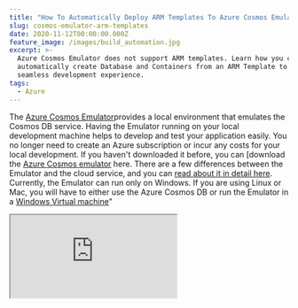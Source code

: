 ```yaml
---
title: "How To Automatically Deploy ARM Templates To Azure Cosmos Emulator"
slug: cosmos-emulator-arm-templates
date: 2020-11-12T00:00:00.000Z
feature_image: /images/build_automation.jpg
excerpt: >-
  Azure Cosmos Emulator does not support ARM templates. Learn how you can
  automatically create Database and Containers from an ARM Template to support a
  seamless development experience.
tags:
  - Azure
---
```

The [Azure Cosmos Emulator](https://docs.microsoft.com/en-us/azure/cosmos-db/local-emulator?tabs=cli%2Cssl-netstd21&WT.mc_id=AZ-MVP-5003875)provides a local environment that emulates the Cosmos DB service. Having the Emulator running on your local development machine helps to develop and test your application easily. You no longer need to create an Azure subscription or incur any costs for your local development. If you haven't downloaded it before, you can \[download the [Azure Cosmos emulator](https://docs.microsoft.com/en-us/azure/cosmos-db/local-emulator?tabs=cli%2Cssl-netstd21#download-the-emulator&WT.mc_id=AZ-MVP-5003875) here. There are a few differences between the Emulator and the cloud service, and you can [read about it in detail here](https://docs.microsoft.com/en-us/azure/cosmos-db/local-emulator?tabs=cli%2Cssl-netstd21#differences-between-the-emulator-and-the-cloud-service&WT.mc_id=AZ-MVP-5003875). Currently, the Emulator can run only on Windows. If you are using Linux or Mac, you will have to either use the Azure Cosmos DB or run the Emulator in a [Windows Virtual machine](https://docs.microsoft.com/en-us/azure/cosmos-db/local-emulator?tabs=cli%2Cssl-netstd21#run-on-linux-macos&WT.mc_id=AZ-MVP-5003875)"

<iframe src="https://www.youtube.com/embed/p_vySBLni00" />

## ARM Templates and Multiple Containers

I showed you [how to set up Azure ARM templates to deploy Cosmos DB](/blog/cosmos-arm-template/) in an earlier post.

> ARM Template is a JSON file that defines infrastructure using a declarative syntax and helps automate creating Azure resources.

Using the template, we were able to add containers to the Cosmos DB throughout the application development lifecycle. Every time we needed a new Container for the application, we add it to the ARM template parameter file, specifying the container name and the partition key (and any other properties if need be, by extending the template). Deploying the template will automatically add the new Containers to the Azure Cosmos DB instance.

<BlogLink
  href="/blog/cosmos-arm-template"
  title="How To Create An ARM Template For Cosmos DB"
  description="Learn how to create an ARM template to deploy Azure Cosmos DB with dynamic containers. With this template you can keep adding containers as you build the application."
  authorImage="/images/favicon.ico"
  authorName="Rahul Nath"
  authorTitle="Rahul Pulikkot Nath"
  featureImage="/images/arm_template.png"
/>

The above works well when working with Cosmos DB on Azure!

But wait.

## Cosmos Emulator and ARM Templates

Azure Cosmos Emulator [does not support ARM templates.](https://feedback.azure.com/forums/263030-azure-cosmos-db/suggestions/39781150-allow-databases-containers-to-be-created-in-the) At least not using the existing PowerShell or azure CLI or any of the other ways you can run an ARM template.

> Having to create the Containers on the Cosmos Emulator manually leaves a broken development experience.

Every time I need a new Cosmos Container for the application, I need to

-   Create it manually in my local Emulator
-   Add the container name and partition key to the ARM template

A new starter to the team has to create the Database and all the Containers manually looking at the ARM template.

### Custom Library To Setup Cosmos Emulator

The Azure Cosmos Emulator allows programmatically creating Containers and Databases.

_To me, the ideal development experience would be if I had to specify a new container only once, preferably in the ARM template parameters file; and it would automatically create the Containers in the local Emulator as well, the next time I build the application._

Let’s see how we can achieve this.

To start with, let’s create a new DOT NET Console application. We will use this application to setup Cosmos Emulator from the ARM template.

The application uses the below NuGet packages to access the configuration file and interact with the Cosmos Emulator.

```powershell

Install-Package Azure.Cosmos -Version 4.0.0-preview3

Install-Package Microsoft.Extensions.Configuration

Install-Package Microsoft.Extensions.Configuration.Json

Install-Package Microsoft.Extensions.Configuration.Binder

```

Below is the [gist of the application](https://github.com/rahulpnath/Blog/blob/master/CosmosEmulator/src/CosmosEmulator.ArmTemplate/Program.cs)

-   It reads the Containers parameters from the [ARM template parameter file](https://github.com/rahulpnath/Blog/blob/master/CosmosEmulator/deploy/azuredeploy.parameters.json)
-   Reads the Cosmos Configuration from the [config file](https://github.com/rahulpnath/Blog/blob/master/CosmosEmulator/src/CosmosEmulator.ArmTemplate/appsettings.json) (expects a specific format for the configuration, which you can change to match your needs)
-   Uses the `CosmosClient` to create the Database (if not exists) and the Containers from the ARM template file by specifying the name and partition key (if you need more properties, you can add that to the ARM template parameters and extend the code.)

```csharp
static async Task Main(string[] args)
{
    // Get all Containers defined in ARM Template
    var containers = await GetContainersFromTemplate(@"deploy\azuredeploy.parameters.json");

    // Connect to local cosmos emulator from the configuration and create database
    var cosmosConfig = GetCosmosConfig();
    var cosmosClient = new CosmosClient(
        cosmosConfig.EndpointUrl,
        cosmosConfig.PrimaryKey,
        new CosmosClientOptions());
    await cosmosClient.CreateDatabaseIfNotExistsAsync(cosmosConfig.DatabaseName);
    var database = cosmosClient.GetDatabase(cosmosConfig.DatabaseName);
    foreach (var container in containers)
        await database.CreateContainerIfNotExistsAsync(container.Name, container.PartitionKey);
}

```

The application required access to the ARM template parameter file `azuredeploy.parameters.json`.

The ARM template and the parameter file is under a folder named `deploy` under the source folder. I like to keep them separate from the source code.

To make sure the application has access to the ARM parameter file, I have added the file as a Link. Below I have added both the ARM template file (`azuredeploy.json`) and the Parameters file (`azuredeploy.parameters.json`).

However, we need only the parameters file, which has `CopyToOutputDirectory` enabled.

```xml
<ItemGroup>
    <Content Include="..\..\deploy\azuredeploy.json">
        <Link>deploy\azuredeploy.json</Link>
    </Content>
    <Content Include="..\..\deploy\azuredeploy.parameters.json">
        <Link>deploy\azuredeploy.parameters.json</Link>
        <CopyToOutputDirectory>PreserveNewest</CopyToOutputDirectory>
    </Content>
</ItemGroup>

```

It looks like below in Visual Studio Solution Explorer (Note the file icon is different, indicating it is a linked file).

![Linked ARM Template files in Visual Studio Solution Explorer](/images/cosmos_emulator_linked_files.jpg)

The `appsettings.json` has the below configuration for Cosmos Emulator. The Emulator supports a [single fixed account and a well-known authentication key as it's primary key.](https://docs.microsoft.com/bs-latn-ba/Azure/cosmos-db/local-emulator?tabs=cli%2Cssl-netstd21&WT.mc_id=AZ-MVP-5003875#authenticate-requests). By default, it runs on `localhost:8081`

```json
{
  "Cosmos": {
    "EndpointUrl": "https://localhost:8081",
    "PrimaryKey": "C2y6yDjf5/R+ob0N8A7Cgv30VRDJIWEHLM+4QDU5DE2nQ9nDuVTqobD4b8mGGyPMbIZnqyMsEcaGQy67XIw/Jw==",
    "DatabaseName": "MyDatabase"
  }
}

```

If your application uses a different style configuration, update the `GetCosmosConfig` method to match the configuration style.

### Setup Cosmos Emulator on Application Build

Now that we have the code to create the container from the ARM template parameter file, let’s get it to run when we build the application. We can do this using [MSBuild Exec task](https://docs.microsoft.com/en-us/visualstudio/msbuild/exec-task?view=vs-2019&WT.mc_id=AZ-MVP-5003875).

> The Exec task runs the specified program or command

To add a new build task open the [csproj file](https://github.com/rahulpnath/Blog/blob/master/CosmosEmulator/src/CosmosEmulator.Api/CosmosEmulator.Api.csproj) of your host application. In this example, I have an [API application](https://github.com/rahulpnath/Blog/tree/master/CosmosEmulator/src/CosmosEmulator.Api) that uses Cosmos DB.

Add the below Target to the csproj file. It runs after `Build` only when running in `Debug` configuration. It runs the console application we created above using the `dotnet` command and runs it in that directory.

Depending on your code setup, you will have to adjust the `WorkingDirectory` path.

```csharp
<Target Name="CosmosLocalSetup" AfterTargets="Build" Condition="'$(Configuration)' == 'Debug'">
    <Exec
            Command="dotnet CosmosEmulator.ArmTemplate.dll"
            WorkingDirectory="..\CosmosEmulator.ArmTemplate\bin\Debug\netcoreapp3.1"/>
</Target>

```

On application build, the above target gets executed. It will run the console app, which will connect to the Local Emulator (or the appropriate Cosmos DB based on the configuration) and create the Containers.

Make sure to have your Cosmos Emulator running; if not, you will run into the below error (or for any other reason the custom code is not able to create containers)

![Build error when not running Cosmos Emulator](/images/cosmos_emulator_build_error.jpg)

To add a new Container, all you need to do is add it to the ARM template parameter file and build your application. It will automatically create it in the Cosmos Emulator. Once you check in to source control, the build/deploy pipeline will automatically create the containers to your Azure Cosmos DB.

Full Source code and demo [available here](https://github.com/rahulpnath/Blog/tree/master/CosmosEmulator).

I hope this helps you set up a seamless development experience with Cosmos DB.
